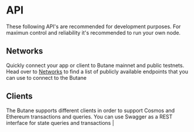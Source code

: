 # API

These following API's are recommended for development purposes. For maximun control and reliability it's recommended to run your own node.

## Networks

Quickly connect your app or client to Butane mainnet and public testnets. Head over to [Networks](./api/networks) to find a list of publicly available endpoints that you can use to connect to the Butane

## Clients

The Butane supports different clients in order to support Cosmos and Ethereum transactions and queries. You can use Swagger as a REST interface for state queries and transactions                                                    |
